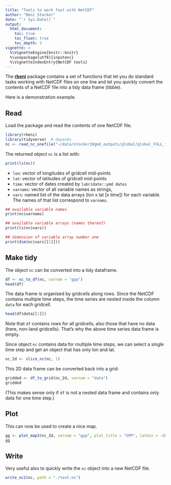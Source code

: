 ```yaml
---
title: "Tools to work fast with NetCDF"
author: "Beni Stocker"
date: "`r Sys.Date()`"
output:
  html_document:
    toc: true
    toc_float: true
    toc_depth: 3
vignette: >
  %\VignetteEngine{knitr::knitr}
  %\usepackage[utf8]{inputenc}
  %\VignetteIndexEntry{NetCDF tools}
---
```


The [**rbeni**](https://github.com/stineb/rbeni) package contains a set of functions that let you do standard tasks working with NetCDF files on one line and let you quickly convert the contents of a NetCDF file into a tidy data frame (tibble).

Here is a demonstration example.

## Read

Load the package and read the contents of one NetCDF file.
```r
library(rbeni)
library(tidyverse)  # depends
nc <- read_nc_onefile("~/data/stocker20gmd_outputs/global/global_FULL_fAPAR3g_v2_2000_2016.a.gpp.nc")
```

The returned object `nc` is a list with:
```r
print(ls(nc))
```

- `lon`: vector of longitudes of gridcell mid-points
- `lat`: vector of latitudes of gridcell mid-points
- `time`: vector of dates created by `lubridate::ymd dates`
- `varnams`: vector of all variable names as strings, 
- `vars`: named list of the data arrays (lon x lat [x time]) for each variable. The names of that list correspond to `varnams`.

```r
## available variable names
print(nc$varnams)

## available variable arrays (names thereof)
print(ls(nc$vars))

## dimension of variable array number one
print(dim(nc$vars[[1]]))
```

## Make tidy

The object `nc` can be converted into a tidy dataframe.
```r
df <- nc_to_df(nc, varnam = "gpp")
head(df)
```
The data frame is organised by gridcells along rows. Since the NetCDF contains multiple time steps, the time series are nested inside the column `data` for each gridcell.
```r
head(df$data[[1]])
```
Note that `df` contains rows for all gridcells, also those that have no data (here, non-land gridcells). That's why the above time series data frame is empty.

Since object `nc` contains data for multiple time steps, we can select a single time step and get an object that has only lon and lat.
```r
nc_2d <- slice_nc(nc, 1)
```

This 2D data frame can be converted back into a grid:
```r
gridded <- df_to_grid(nc_2d, varnam = "data")
gridded
```

(This makes sense only if `df` is not a nested data frame and contains only data for one time step.)

## Plot

This can now be used to create a nice map.
```r
gg <- plot_map3(nc_2d, varnam = "gpp", plot_title = "GPP", latmin = -65, latmax = 85)
gg
```

## Write

Very useful also to quickly write the `nc` object into a new NetCDF file.
```r
write_nc2(nc, path = "./test.nc")
```
